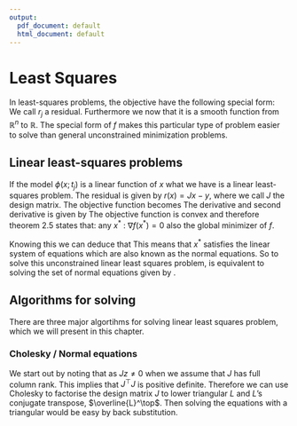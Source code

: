 ```yaml
---
output:
  pdf_document: default
  html_document: default
---
```

# Least Squares
In least-squares problems, the objective have the following special form:
\begin{align}
  f(x) = \frac{1}{2}\sum_{j = 1}^m r^2_j(x).
\end{align}
We call $r_j$ a residual.
Furthermore we now that it is a smooth function from $\mathbb{R}^n$ to $\mathbb{R}$.
The special form of $f$ makes this particular type of problem easier to solve than general unconstrained minimization problems.

## Linear least-squares problems
If the model $\phi(x;t_j)$ is a linear function of $x$ what we have is a linear least-squares problem.
The residual is given by $r(x) = Jx - y$, where we call $J$ the design matrix.
The objective function becomes
\begin{align}\label{eq:objective_function}
  f(x) = \frac{1}{2}\|Jx - y\|^2.
\end{align}
The derivative and second derivative is given by
\begin{align}
  \nabla f(x) &= J^\top\left(Jx - y\right) \\
  \nabla^2 f(x) &= J^\top J.
\end{align}
The objective function \eqref{eq:objective_function} is convex and therefore theorem 2.5 states that: any $x^* \ : \ \nabla f(x^*) = 0$ also the global minimizer of $f$.

Knowing this we can deduce that
\begin{align}
  \nabla f(x) &= J^\top\left(Jx - y\right) \ \text{and} \ \nabla f(x^*) = 0 \\
  0 &= f(x^*) = J^\top\left(Jx^* - y\right) = J^\top Jx^* - J^\top y.
\end{align}
This means that $x^*$ satisfies the linear system of equations
\begin{align}\label{eq:normal_equations}
  J^\top Jx^* - J^\top y,
\end{align}
which are also known as the normal equations.
So to solve this unconstrained linear least squares problem, is equivalent to solving the set of normal equations given by \eqref{eq:normal_equations}.

## Algorithms for solving
There are three major algortihms for solving linear least squares problem, which we will present in this chapter.

### Cholesky / Normal equations
We start out by noting that
\begin{align}
  z^\top J^\top J z = \left(Jz\right)^\top Jz = \|Jz\|^2 > 0
\end{align}
as $Jz \neq 0$ when we assume that $J$ has full column rank.
This implies that $J^\top J$ is positive definite.
Therefore we can use Cholesky to factorise the design matrix $J$ to lower triangular $L$ and $L$'s conjugate transpose, $\overline{L}^\top$.
Then solving the equations with a triangular would be easy by back substitution.


<!-- We will start by assembling the individual components $r_j$ into a residual vector $r : \mathbb{R}^n \rightarrow \mathbb{R}$, as follows -->
<!-- \begin{align} -->
<!--   r(x) = \left( r_1(x),r_2(x),\ldots,r_m(x) \right)^\top. -->
<!-- \end{align} -->

\newpage